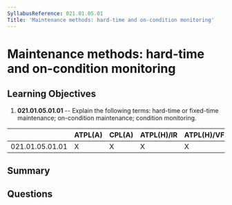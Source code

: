 ```yaml
---
SyllabusReference: 021.01.05.01
Title: 'Maintenance methods: hard-time and on-condition monitoring'
---
```


# Maintenance methods: hard-time and on-condition monitoring

## Learning Objectives

1. **021.01.05.01.01** -- Explain the following terms: hard-time or fixed-time
   maintenance; on-condition maintenance; condition monitoring.

|                 | ATPL(A) | CPL(A) | ATPL(H)/IR | ATPL(H)/VFR | CPL(H) | IR  | CBIR(A) |
| --------------- | ------- | ------ | ---------- | ----------- | ------ | --- | ------- |
| 021.01.05.01.01 | X       | X      | X          | X           | X      |     |         |

## Summary

## Questions
